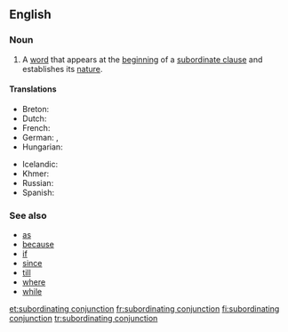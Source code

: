 ==English==

===Noun===
{{examples-right|"because" in "I'm staying in because it's raining."}}
{{en-noun|head=[[subordinating]] [[conjunction]]}}

# {{context|grammar|lang=en}} A [[word]] that appears at the [[beginning]] of a [[subordinate clause]] and establishes its [[nature]].

====Translations====
{{trans-top|a word establishing the nature of a subordinate clause}}
* Breton: {{t+|br|stagell isurzhiañ|f}}
* Dutch: {{t|nl|onderschikkend voegwoord|n}}
* French: {{t+|fr|conjonction de subordination|f}}
* German: {{t+|de|Subjunktion|f}}, {{t|de|subordinierende Konjunktion|f}}
* Hungarian: {{t|hu|alárendelő kötőszó}}
{{trans-mid}}
* Icelandic: {{t+|is|aukatenging|f}}
* Khmer: {{t|km|ឈ្នាប់ឃ្លា|tr=chnoap klie|sc=Khmr}}
* Russian: {{t+|ru|подчини́тельный сою́з|m}}
* Spanish: {{t+|es|conjunción subordinante|f}}
{{trans-bottom}}

===See also===
* [[as]]
* [[because]]
* [[if]]
* [[since]]
* [[till]]
* [[where]]
* [[while]]

[[et:subordinating conjunction]]
[[fr:subordinating conjunction]]
[[fi:subordinating conjunction]]
[[tr:subordinating conjunction]]